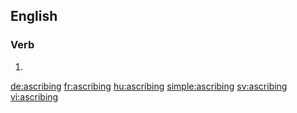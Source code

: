 ==English==

===Verb===
{{head|en|present participle}}

# {{present participle of|ascribe|lang=en}}

[[de:ascribing]]
[[fr:ascribing]]
[[hu:ascribing]]
[[simple:ascribing]]
[[sv:ascribing]]
[[vi:ascribing]]